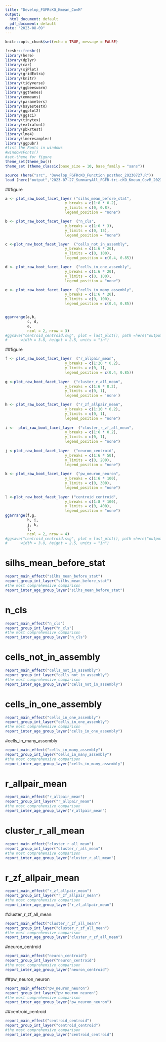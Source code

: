 ---
title: "Develop_FGFRcKO_Kmean_CovM"
output:
  html_document: default
  pdf_document: default
date: "2023-08-09"
---

```{r setup, include=FALSE}
knitr::opts_chunk$set(echo = TRUE, message = FALSE)

freshr::freshr()
library(here)
library(dplyr)
library(car)
library(sjPlot)
library(gridExtra)
library(knitr)
library(tidyverse)
library(ggbeeswarm)
library(ggthemes)
library(emmeans)
library(parameters)
library(bayestestR)
library(ggplot2)
library(ggsci)
library(tinytex)
library(extrafont)
library(pbkrtest)
library(lme4)
library(lmeresampler)
library(ggpubr)
#list the Fonts in windows
#windowsFonts()
#set-theme for figure
theme_set(theme_bw())
theme_set (theme_classic(base_size = 10, base_family = "sans"))
```

```{r}
source (here("src", "Develop_FGFRcKO_Function_posthoc_20230727.R"))
load (here("output","2023-07-27_SummaryAll_FGFR-tri-cKO_Kmean_CovM_20230104.RData.RData"))
```


##figure
```{r, fig.width = 8, fig.asp = 1, echo=FALSE}

a <- plot_raw_boot_facet_layer ("silhs_mean_before_stat",
                           y_breaks = c(1:8 * 0.2), 
                           y_limits = c(0, 0.8), 
                           legend_position = "none")

b <- plot_raw_boot_facet_layer  ("n_cls",
                           y_breaks = c(1:6 * 3), 
                           y_limits = c(0, 15), 
                           legend_position = "none")

c <-plot_raw_boot_facet_layer  ("cells_not_in_assembly",
                           y_breaks = c(1:6 * 20), 
                           y_limits = c(0, 100), 
                           legend_position = c(0.4, 0.85)) 

d <- plot_raw_boot_facet_layer  ("cells_in_one_assembly",
                           y_breaks = c(1:6 * 20), 
                           y_limits = c(0, 100), 
                           legend_position = "none") 

e <- plot_raw_boot_facet_layer  ("cells_in_many_assembly",
                           y_breaks = c(1:6 * 20), 
                           y_limits = c(0, 100), 
                           legend_position = c(0.4, 0.85))


ggarrange(a,b,
          c, d,
          e,
          ncol = 2, nrow = 3)
#ggsave("centroid_centroid.svg", plot = last_plot(), path =here("output_plot"),
#      width = 3.8, height = 2.5, units = "in")
```


##figure
```{r, fig.width = 8, fig.asp = 1.4, echo=FALSE}

f <- plot_raw_boot_facet_layer  ("r_allpair_mean",
                           y_breaks = c(1:20 * 0.2), 
                           y_limits = c(0, 1), 
                           legend_position = c(0.4, 0.85)) 
        
g <-plot_raw_boot_facet_layer  ("cluster_r_all_mean",
                           y_breaks = c(1:6 * 0.2), 
                           y_limits = c(0, 1), 
                           legend_position = 'none')

h <- plot_raw_boot_facet_layer  ("r_zf_allpair_mean",
                           y_breaks = c(1:10 * 0.2), 
                           y_limits = c(0, 1), 
                           legend_position = "none") 
        
i <-  plot_raw_boot_facet_layer  ("cluster_r_zf_all_mean",
                           y_breaks = c(1:6 * 0.2), 
                           y_limits = c(0, 1), 
                           legend_position = "none") 
        
j <-plot_raw_boot_facet_layer  ("neuron_centroid",
                           y_breaks = c(1:6 * 50), 
                           y_limits = c(0, 200), 
                           legend_position = "none") 
              
k <- plot_raw_boot_facet_layer  ("pw_neuron_neuron",
                           y_breaks = c(1:6 * 100), 
                           y_limits = c(0, 300), 
                           legend_position = "none") 
                
l <-plot_raw_boot_facet_layer ("centroid_centroid",
                           y_breaks = c(1:8 * 100), 
                           y_limits = c(0, 400), 
                           legend_position = "none")
ggarrange(f,g,
          h, i,
          j, k,
          l,
          ncol = 2, nrow = 4)
#ggsave("centroid_centroid.svg", plot = last_plot(), path =here("output_plot"),
#      width = 3.8, height = 2.5, units = "in")
```

# silhs_mean_before_stat
```{r}
report_main_effect("silhs_mean_before_stat")
report_group_int_layer("silhs_mean_before_stat")
#the most comprehensive comparison
report_inter_age_group_layer("silhs_mean_before_stat")
```


# n_cls
```{r}
report_main_effect("n_cls")
report_group_int_layer("n_cls")
#the most comprehensive comparison
report_inter_age_group_layer("n_cls")
```

# cells_not_in_assembly
```{r}
report_main_effect("cells_not_in_assembly")
report_group_int_layer("cells_not_in_assembly")
#the most comprehensive comparison
report_inter_age_group_layer("cells_not_in_assembly")
```

# cells_in_one_assembly
```{r}
report_main_effect("cells_in_one_assembly")
report_group_int_layer("cells_in_one_assembly")
#the most comprehensive comparison
report_inter_age_group_layer("cells_in_one_assembly")
```

#cells_in_many_assembly
```{r}
report_main_effect("cells_in_many_assembly")
report_group_int_layer("cells_in_many_assembly")
#the most comprehensive comparison
report_inter_age_group_layer("cells_in_many_assembly")
```


# r_allpair_mean
```{r}
report_main_effect("r_allpair_mean")
report_group_int_layer("r_allpair_mean")
#the most comprehensive comparison
report_inter_age_group_layer("r_allpair_mean")
```

# cluster_r_all_mean
```{r}
report_main_effect("cluster_r_all_mean")
report_group_int_layer("cluster_r_all_mean")
#the most comprehensive comparison
report_inter_age_group_layer("cluster_r_all_mean")
```


# r_zf_allpair_mean
```{r}
report_main_effect("r_zf_allpair_mean")
report_group_int_layer("r_zf_allpair_mean")
#the most comprehensive comparison
report_inter_age_group_layer("r_zf_allpair_mean")
```


#cluster_r_zf_all_mean
```{r}
report_main_effect("cluster_r_zf_all_mean")
report_group_int_layer("cluster_r_zf_all_mean")
#the most comprehensive comparison
report_inter_age_group_layer("cluster_r_zf_all_mean")
```

#neuron_centroid
```{r}
report_main_effect("neuron_centroid")
report_group_int_layer("neuron_centroid")
#the most comprehensive comparison
report_inter_age_group_layer("neuron_centroid")
```


##pw_neuron_neuron
```{r}
report_main_effect("pw_neuron_neuron")
report_group_int_layer("pw_neuron_neuron")
#the most comprehensive comparison
report_inter_age_group_layer("pw_neuron_neuron")
```


##centroid_centroid
```{r}
report_main_effect("centroid_centroid")
report_group_int_layer("centroid_centroid")
#the most comprehensive comparison
report_inter_age_group_layer("centroid_centroid")
```

